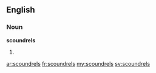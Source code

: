 ==English==
===Noun===
'''scoundrels'''

#{{plural of|[[scoundrel]]}}

[[ar:scoundrels]]
[[fr:scoundrels]]
[[my:scoundrels]]
[[sv:scoundrels]]
